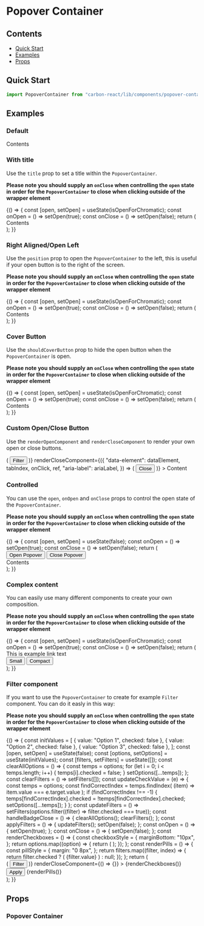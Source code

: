 

<Meta title="Popover Container" />

# Popover Container

## Contents

- [Quick Start](#quick-start)
- [Examples](#examples)
- [Props](#props)

## Quick Start

```javascript
import PopoverContainer from "carbon-react/lib/components/popover-container";
```

## Examples

### Default

<Canvas>
  <Story name="default" parameters={{ info: { disable: true } }}>
    <div style={{ height: 100 }}>
      <PopoverContainer
        containerAriaLabel="popover-container"
        openButtonAriaLabel="open"
      >
        Contents
      </PopoverContainer>
    </div>
  </Story>
</Canvas>

### With title

Use the `title` prop to set a title within the `PopoverContainer`.

**Please note you should supply an `onClose` when controlling the `open` state in order for the `PopoverContainer` to close when clicking outside of the wrapper element**

<Canvas>
  <Story name="title" parameters={{ info: { disable: true } }}>
    {() => {
      const [open, setOpen] = useState(isOpenForChromatic);
      const onOpen = () => setOpen(true);
      const onClose = () => setOpen(false);
      return (
        <div style={{ height: 100 }}>
          <PopoverContainer title="With a title" open={open} onClose={onClose} onOpen={onOpen}>
            Contents
          </PopoverContainer>
        </div>
      );
    }}
  </Story>
</Canvas>

### Right Aligned/Open Left

Use the `position` prop to open the `PopoverContainer` to the left, this is useful if your open button is to the right
of the screen.

**Please note you should supply an `onClose` when controlling the `open` state in order for the `PopoverContainer` to close when clicking outside of the wrapper element**

<Canvas>
  <Story name="position" parameters={{ info: { disable: true } }}>
    {() => {
      const [open, setOpen] = useState(isOpenForChromatic);
      const onOpen = () => setOpen(true);
      const onClose = () => setOpen(false);
      return (
        <div style={{ height: 150, float: "right", clear: "right" }}>
          <PopoverContainer title="Right Aligned" position="left" open={open} onClose={onClose} onOpen={onOpen}>
            Contents
          </PopoverContainer>
        </div>
      );
    }}
  </Story>
</Canvas>

### Cover Button

Use the `shouldCoverButton` prop to hide the open button when the `PopoverContainer` is open.

**Please note you should supply an `onClose` when controlling the `open` state in order for the `PopoverContainer` to close when clicking outside of the wrapper element**

<Canvas>
  <Story name="cover button" parameters={{ info: { disable: true } }}>
    {() => {
      const [open, setOpen] = useState(isOpenForChromatic);
      const onOpen = () => setOpen(true);
      const onClose = () => setOpen(false);
      return (
        <div style={{ height: 100 }}>
          <PopoverContainer title="Cover Button" shouldCoverButton open={open} onClose={onClose} onOpen={onOpen}>
            Contents
          </PopoverContainer>
        </div>
      );
    }}
  </Story>
</Canvas>

### Custom Open/Close Button

Use the `renderOpenComponent` and `renderCloseComponent` to render your own open or close buttons.

<Canvas>
  <Story name="render props" parameters={{ info: { disable: true } }}>
    <div style={{ height: 250 }}>
      <PopoverContainer
        title="Custom Open &amp; Close Button"
        renderOpenComponent={({
          tabIndex,
          isOpen,
          "data-element": dataElement,
          onClick,
          ref,
          "aria-label": ariaLabel,
          id,
        }) => (
          <Button
            iconType={!isOpen ? "filter_new" : "close"}
            iconPosition="after"
            tabIndex={tabIndex}
            data-element={dataElement}
            aria-label={ariaLabel}
            forwardRef={ref}
            id={id}
            onClick={onClick}
          >
            Filter
          </Button>
        )}
        renderCloseComponent={({
          "data-element": dataElement,
          tabIndex,
          onClick,
          ref,
          "aria-label": ariaLabel,
        }) => (
          <Button
            tabIndex={tabIndex}
            data-element={dataElement}
            aria-label={ariaLabel}
            forwardRef={ref}
            onClick={onClick}
          >
            Close
          </Button>
        )}
      >
        Content
      </PopoverContainer>
    </div>
  </Story>
</Canvas>

### Controlled

You can use the `open`, `onOpen` and `onClose` props to control the open state of the `PopoverContainer`.

**Please note you should supply an `onClose` when controlling the `open` state in order for the `PopoverContainer` to close when clicking outside of the wrapper element**

<Canvas>
  <Story name="controlled" parameters={{ info: { disable: true } }}>
    {() => {
      const [open, setOpen] = useState(false);
      const onOpen = () => setOpen(true);
      const onClose = () => setOpen(false);
      return (
        <div style={{ height: 150 }}>
          <Button onClick={onOpen}>Open Popover</Button>
          <Button onClick={onClose} ml={2}>
            Close Popover
          </Button>
          <br />
          <PopoverContainer
            title="Controlled"
            open={open}
            onOpen={onOpen}
            onClose={onClose}
          >
            Contents
          </PopoverContainer>
        </div>
      );
    }}
  </Story>
</Canvas>

### Complex content

You can easily use many different components to create your own composition.

**Please note you should supply an `onClose` when controlling the `open` state in order for the `PopoverContainer` to close when clicking outside of the wrapper element**

<Canvas>
  <Story name="complex" parameters={{ info: { disable: true } }}>
    {() => {
      const [open, setOpen] = useState(isOpenForChromatic);
      const onOpen = () => setOpen(true);
      const onClose = () => setOpen(false);
      return (
        <div style={{ height: 330 }}>
          <PopoverContainer title="Popover Container Title" open={open} onOpen={onOpen} onClose={onClose}>
            <Link>This is example link text</Link>
            <div style={{ padding: "25px 0 15px 0" }}>
              <Button>Small</Button>
              <Button ml={2}>Compact</Button>
            </div>
            <DraggableContainer>
              <DraggableItem key="1" id={1}>
                <Checkbox name="one" label="Draggable Label One" />
              </DraggableItem>
              <DraggableItem key="2" id={2}>
                <Checkbox name="two" label="Draggable Label Two" />
              </DraggableItem>
              <DraggableItem key="3" id={3}>
                <Checkbox name="three" label="Draggable Label Three" />
              </DraggableItem>
              <DraggableItem key="4" id={4}>
                <Checkbox name="four" label="Draggable Label Four" />
              </DraggableItem>
            </DraggableContainer>
          </PopoverContainer>
        </div>
      );
    }}
  </Story>
</Canvas>

### Filter component

If you want to use the `PopoverContainer` to create for example `Filter` component.
You can do it easly in this way:

**Please note you should supply an `onClose` when controlling the `open` state in order for the `PopoverContainer` to close when clicking outside of the wrapper element**

<Canvas>
  <Story name="filter" parameters={{ info: { disable: true } }}>
    {() => {
      const initValues = [
        { value: "Option 1", checked: false },
        { value: "Option 2", checked: false },
        { value: "Option 3", checked: false },
      ];
      const [open, setOpen] = useState(false);
      const [options, setOptions] = useState(initValues);
      const [filters, setFilters] = useState([]);
      const clearAllOptions = () => {
        const temps = options;
        for (let i = 0; i < temps.length; i++) {
          temps[i].checked = false;
        }
        setOptions([...temps]);
      };
      const clearFilters = () => setFilters([]);
      const updateCheckValue = (e) => {
        const temps = options;
        const findCorrectIndex = temps.findIndex(
          (item) => item.value === e.target.value
        );
        if (findCorrectIndex !== -1) {
          temps[findCorrectIndex].checked = !temps[findCorrectIndex].checked;
          setOptions([...temps]);
        }
      };
      const updateFilters = () =>
        setFilters(options.filter((filter) => filter.checked === true));
      const handleBadgeClose = () => {
        clearAllOptions();
        clearFilters();
      };
      const applyFilters = () => {
        updateFilters();
        setOpen(false);
      };
      const onOpen = () => {
        setOpen(true);
      };
      const onClose = () => {
        setOpen(false);
      };
      const renderCheckboxes = () => {
        const checkboxStyle = {
          marginBottom: "10px",
        };
        return options.map((option) => {
          return (
            <Checkbox
              onChange={updateCheckValue}
              style={checkboxStyle}
              label={option.value}
              name={option.value}
              value={option.value}
              checked={option.checked}
              key={option.value}
            />
          );
        });
      };
      const renderPills = () => {
        const pillStyle = {
          margin: "0 8px",
        };
        return filters.map((filter, index) => {
          return filter.checked ? (
            <Pill key={index} style={pillStyle}>
              {filter.value}
            </Pill>
          ) : null;
        });
      };
      return (
        <div style={{ height: 280 }}>
          <PopoverContainer
            title="How to create Filter component"
            open={open}
            onOpen={onOpen}
            onClose={onClose}
            renderOpenComponent={({ isOpen, ref, ...rest }) => (
              <Badge counter={filters.length} onClick={handleBadgeClose}>
                <Button
                  style={{ marginRight: 0 }}
                  buttonType={isOpen ? "primary" : "darkBackground"}
                  iconPosition="after"
                  iconType={!isOpen ? "filter_new" : "close"}
                  size="small"
                  forwardRef={ref}
                  {...rest}
                >
                  Filter
                </Button>
              </Badge>
            )}
            renderCloseComponent={() => {}}
          >
            {renderCheckboxes()}
            <Button onClick={applyFilters} style={{ margin: "20px 0" }}>
              Apply
            </Button>
          </PopoverContainer>
          {renderPills()}
        </div>
      );
    }}
  </Story>
</Canvas>

## Props

### Popover Container

<StyledSystemProps of={PopoverContainer} padding noHeader />
